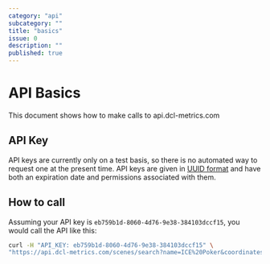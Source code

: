 ```yaml
---
category: "api"
subcategory: ""
title: "basics"
issue: 0
description: ""
published: true
---
```


# API Basics

This document shows how to make calls to api.dcl-metrics.com

## API Key

API keys are currently only on a test basis, so there is no automated way to
request one at the present time. API keys are given in [UUID format](https://en.wikipedia.org/wiki/Universally_unique_identifier) and
have both an expiration date and permissions associated with them.

## How to call

Assuming your API key is `eb759b1d-8060-4d76-9e38-384103dccf15`, you would call
the API like this:

```bash
curl -H "API_KEY: eb759b1d-8060-4d76-9e38-384103dccf15" \
"https://api.dcl-metrics.com/scenes/search?name=ICE%20Poker&coordinates=-101,128"
```
